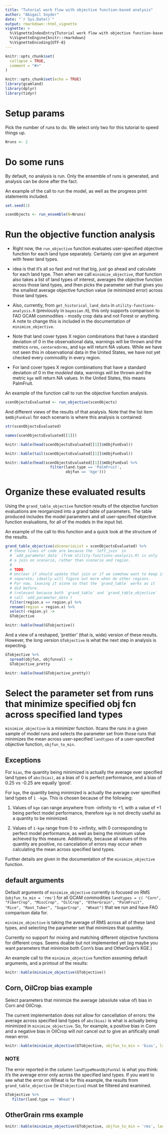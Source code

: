 ```yaml
---
title: "Tutorial work flow with objective function-based analysis"
author: "Abigail Snyder"
date: "`r Sys.Date()`"
output: rmarkdown::html_vignette
vignette: >
  %\VignetteIndexEntry{Tutorial work flow with objective function-based analysis}
  %\VignetteEngine{knitr::rmarkdown}
  %\VignetteEncoding{UTF-8}
---
```


```r
knitr::opts_chunk$set(
  collapse = TRUE,
  comment = "#>"
)

knitr::opts_chunk$set(echo = TRUE)
library(gcamland)
library(dplyr)
library(tidyr)
```

# Setup params

Pick the number of runs to do. We select only two for this tutorial to speed things up.

```r
Nruns <- 2
```

# Do some runs 
By default, no analysis is run. Only the ensemble of runs is generated, and analysis can be done after the fact. 

An example of the call to run the model, as well as the progress print statements included.
```r
set.seed(1)

scenObjects <- run_ensemble(N=Nruns)
```

# Run the objective function analysis

- Right now, the `run_objective` function evaluates user-specified objective function for each land type separately. Certainly _can_ give an argument with fewer land types.
- idea is that it's all so fast and not that big, just go ahead and calculate for each land type. Then when we call `minimize_objective`, _that_ function also takes a list of land types of interest, averages the objective function across those land types, and then picks the parameter set that gives you the smallest average objective function value (ie minimized error) across those land types.
- Also, currently, from `get_historical_land_data` in `utility-functions-analysis.R` (previously in `bayesian.R`), this only supports comparison to FAO GCAM commodities - mostly crop data and not Forest or anything. A note to change this is included in the documentation of `minimize_objective`.

- Note that land cover types X region combinations that have a standard deviation of 0 in the observational data, warnings will
be thrown and the metrics `nrms`, `centerednrms`, and `kge` will return NA values. While we have not seen this in observational data in the United States, we have not yet checked every commodity in every region.
- For land cover types X region combinations that have a standard deviation of 0 in the _modeled_ data, warnings will
be thrown and the metric `kge` will return NA values. In the United States, this means PalmFruit. 

An example of the function call to run the objective function analysis.
```r

scenObjectsEvaluated <- run_objective(scenObjects)
```

And different views of the results of that analysis. Note that the list item `$mObjFunEval` for each scenario is where this analysis is contained:
```r

str(scenObjectsEvaluated)

names(scenObjectsEvaluated[[1]])

knitr::kable(head(scenObjectsEvaluated[[1]]$mObjFunEval))

knitr::kable(tail(scenObjectsEvaluated[[1]]$mObjFunEval))

knitr::kable(head(scenObjectsEvaluated[[1]]$mObjFunEval %>%
                    filter(land.type == 'PalmFruit', 
                           objfun == 'kge')))

```

# Organize these evaluated results 

Using the `grand_table_objective` function results of the objective function evaluations 
are reorganized into a grand table of parameters.
The table produced includes the model parameters and all user-specified objective
function evaluations, for all of the models in the input list.

An example of the call to this function and a quick look at the structure of the results.
```r
grand_table_objective(aScenarioList = scenObjectsEvaluated) %>%
  # these lines of code are because the `left_join` in 
  # `add_parameter_data` (from utility-functions-analysis.R) is only
  # a join on scenario, rather than scenario and region.
  #
  # TODO:
  # Unclear if should update that join or if we somehow want to keep it
  # separate; ideally will figure out more when do other regions.
  # For now, leaving it alone so that the `grand_table` works as it
  # did before. 
  # (relevant because both `grand_table` and `grand_table_objective`
  # call `add_parameter_data`)
  filter(region.x == region.y) %>%
  rename(region = region.x) %>%
  select(-region.y) ->
  GTobjective

knitr::kable(head(GTobjective))
```


And a view of a reshaped, 'prettier' (that is, wide) version of these results. 
However, the long version `GTobjective` is what the next step in analysis is expecting.
```r

GTobjective %>%
  spread(objfun, objfunval) ->
  GTobjective_pretty

knitr::kable(head(GTobjective_pretty))
```


# Select the parameter set from runs that minimize specified obj fcn across specified land types

`minimize_objective` is a minimizer function. Itcans the runs in a given sample of
model runs and selects the parameter set from those runs that minimizes the
mean across user-specified `landtypes` of a user-specified objective function, 
`objfun_to_min`. 

## Exceptions

For `bias`, the quantity being minimized is actually the average over specified
land types of `abs(bias)`, as a bias of 0 is perfect performance, and a bias of
0.25 vs -0.25 are equally 'good'.

For `kge`, the quantity being minimized is actually the average over specified
land types of `1 -kge`. This is chosen because of the following:

1. Values of `kge` can range anywhere from -infinity to +1, with a value of +1
being perfect model performance, therefore `kge` is not directly useful as a 
quantity to be minimized.

2. Values of `1-kge` range from 0 to +infinity, with 0 corresponding to perfect
model performance, as well as being the minimum value achieved by this measure. 
Additionally, because all values of this quantity are positive, no cancelation 
of errors may occur when calculating the mean across specified land types.

Further details are given in the documentation of the `minimize_objective` function.

## default arguments

Default arguments of `minimize_objective` currently is focused on RMS 
(`objfun_to_min = 'rms'`) for all GCAM commodities 
`landtypes = c( "Corn", "FiberCrop", "MiscCrop", "OilCrop", "OtherGrain", "PalmFruit",  "Rice", "Root_Tuber", "SugarCrop",  "Wheat")` 
that we run and have FAO comparison data for. 

`minimize_objective` is taking the average of RMS across all of these land types, 
and selecting the parameter set that minimizes that quantity.

Currently no support for mixing and matching different objective functions 
for different crops. Seems doable but not implemented yet (eg maybe you want
parameters that minimize both Corn's bias and OtherGrain's KGE.)


An example call to the `minimize_objective` function assuming default arguments, 
and a printout of the results:
```r

knitr::kable(minimize_objective(GTobjective))
```


## Corn, OilCrop bias example

Select parameters that minimize the average (absolute value of) bias in Corn
and OilCrop.

The current implementation does not allow for cancellation of errors: the 
average across specified land types of `abs(bias)` is what is actually being
minimized in `minimize_objective`. So, for example, a positive bias in Corn and a
negative bias in OilCrop will _not_ cancel out to give an artifically small
mean error.


```r

knitr::kable(minimize_objective(GTobjective, objfun_to_min = 'bias', landtypes = c('Corn', 'OilCrop')))
```

### NOTE
The error reported in the column `landTypeMeanObjFunVal` is what you think: it's the average error only across the specified land types. If you want to see what the error on Wheat is for this example, the results from `grand_table_objective` (ie `GTobjective`) must be filtered and examined.
```r
GTobjective %>%
   filter(land.type == 'Wheat')
```

## OtherGrain rms example

```r

knitr::kable(minimize_objective(GTobjective, objfun_to_min = 'rms', landtypes = c('OtherGrain')))
```

